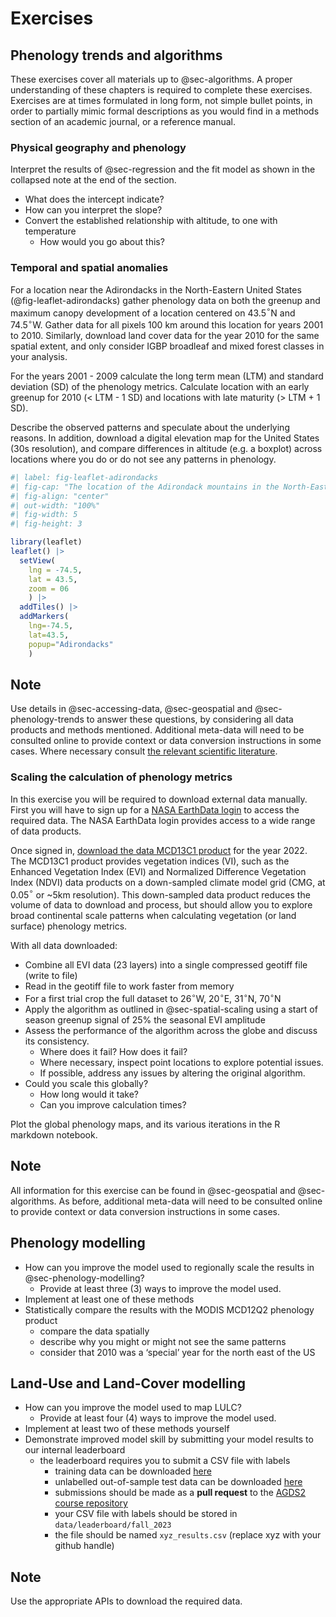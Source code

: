 # Exercises {#sec-exercises}

## Phenology trends and algorithms

These exercises cover all materials up to @sec-algorithms. A proper understanding of these chapters is required to complete these exercises. Exercises are at times formulated in long form, not simple bullet points, in order to partially mimic formal descriptions as you would find in a methods section of an academic journal, or a reference manual.

### Physical geography and phenology

Interpret the results of @sec-regression and the fit model as shown in the collapsed note at the end of the section.

- What does the intercept indicate?
- How can you interpret the slope?
- Convert the established relationship with altitude, to one with temperature
  - How would you go about this?

### Temporal and spatial anomalies

For a location near the Adirondacks in the North-Eastern United States (@fig-leaflet-adirondacks) gather phenology data on both the greenup and maximum canopy development of a location centered on 43.5$^\circ$N and 74.5$^\circ$W. Gather data for all pixels 100 km around this location for years 2001 to 2010. Similarly, download land cover data for the year 2010 for the same spatial extent, and only consider IGBP broadleaf and mixed forest classes in your analysis.

For the years 2001 - 2009 calculate the long term mean (LTM) and standard deviation (SD) of the phenology metrics. Calculate location with an early greenup for 2010 (< LTM - 1 SD) and locations with late maturity (> LTM + 1 SD).

Describe the observed patterns and speculate about the underlying reasons. In addition, download a digital elevation map for the United States (30s resolution), and compare differences in altitude (e.g. a boxplot) across locations where you do or do not see any patterns in phenology.
 
```r
#| label: fig-leaflet-adirondacks
#| fig-cap: "The location of the Adirondack mountains in the North-Eastern United States"
#| fig-align: "center"
#| out-width: "100%"
#| fig-width: 5
#| fig-height: 3

library(leaflet)
leaflet() |>
  setView(
    lng = -74.5,
    lat = 43.5,
    zoom = 06
    ) |>
  addTiles() |>
  addMarkers(
    lng=-74.5,
    lat=43.5,
    popup="Adirondacks"
    )
```

::: {.callout-note}
## Note

Use details in @sec-accessing-data, @sec-geospatial and @sec-phenology-trends to answer these questions, by considering all data products and methods mentioned. Additional meta-data will need to be consulted online to provide context or data conversion instructions in some cases. Where necessary consult [the relevant scientific literature](https://scholar.google.com/).

:::

### Scaling the calculation of phenology metrics

In this exercise you will be required to download external data manually. First you will have to sign up for a [NASA EarthData login](https://www.earthdata.nasa.gov/) to access the required data. The NASA EarthData login provides access to a wide range of data products.

Once signed in, [download the data MCD13C1 product](https://lpdaac.usgs.gov/products/mod13c1v006/) for the year 2022. The MCD13C1 product provides vegetation indices (VI), such as the Enhanced Vegetation Index (EVI) and Normalized Difference Vegetation Index (NDVI) data products on a down-sampled climate model grid (CMG, at 0.05$^\circ$ or ~5km resolution). This down-sampled data product reduces the volume of data to download and process, but should allow you to explore broad continental scale patterns when calculating vegetation (or land surface) phenology metrics.

With all data downloaded:

- Combine all EVI data (23 layers) into a single compressed geotiff file (write to file)
- Read in the geotiff file to work faster from memory
- For a first trial crop the full dataset to 26$^\circ$W, 20$^\circ$E, 31$^\circ$N, 70$^\circ$N
- Apply the algorithm as outlined in @sec-spatial-scaling using a start of season greenup signal of 25% the seasonal EVI amplitude
- Assess the performance of the algorithm across the globe and discuss its consistency. 
  - Where does it fail? How does it fail? 
  - Where necessary, inspect point locations to explore potential issues.
  - If possible, address any issues by altering the original algorithm.

- Could you scale this globally?
  - How long would it take?
  - Can you improve calculation times?

Plot the global phenology maps, and its various iterations in the R markdown notebook.

::: {.callout-note}
## Note

All information for this exercise can be found in @sec-geospatial and @sec-algorithms. As before, additional meta-data will need to be consulted online to provide context or data conversion instructions in some cases.

:::

## Phenology modelling

- How can you improve the model used to regionally scale the results in @sec-phenology-modelling? 
  - Provide at least three (3) ways to improve the model used.
- Implement at least one of these methods
- Statistically compare the results with the MODIS MCD12Q2 phenology product
  - compare the data spatially
  - describe why you might or might not see the same patterns
  - consider that 2010 was a 'special' year for the north east of the US

## Land-Use and Land-Cover modelling

- How can you improve the model used to map LULC? 
  - Provide at least four (4) ways to improve the model used.
- Implement at least two of these methods yourself
- Demonstrate improved model skill by submitting your model results to our internal leaderboard
  - the leaderboard requires you to submit a CSV file with labels
    - training data can be downloaded [here](https://zenodo.org/records/8298491)
    - unlabelled out-of-sample test data can be downloaded [here]()
    - submissions should be made as a **pull request** to the [AGDS2 course repository](https://github.com/geco-bern/agds2_course)
    - your CSV file with labels should be stored in `data/leaderboard/fall_2023`
    - the file should be named `xyz_results.csv` (replace xyz with your github handle)

::: {.callout-note}
## Note
Use the appropriate APIs to download the required data.
:::
